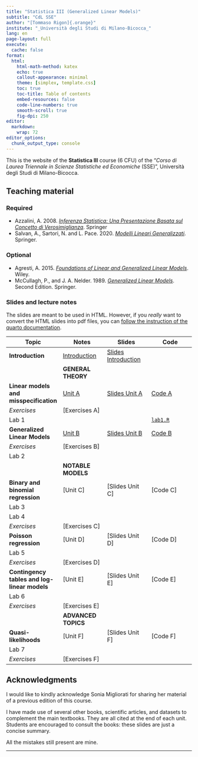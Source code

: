 ```yaml
---
title: "Statistica III (Generalized Linear Models)"
subtitle: "CdL SSE"
author: "[Tommaso Rigon]{.orange}"
institute: "_Università degli Studi di Milano-Bicocca_"
lang: en
page-layout: full
execute:
  cache: false
format:
  html:
    html-math-method: katex
    echo: true
    callout-appearance: minimal
    theme: [simplex, template.css]
    toc: true
    toc-title: Table of contents
    embed-resources: false
    code-line-numbers: true
    smooth-scroll: true
    fig-dpi: 250
editor: 
  markdown: 
    wrap: 72
editor_options: 
  chunk_output_type: console
---
```


This is the website of the **Statistica III** course (6 CFU) of the "*Corso di Laurea Triennale in Scienze Statistiche ed Economiche* (SSE)", Università degli Studi di Milano-Bicocca.

## Teaching material

### Required

- Azzalini, A. 2008. [*Inferenza Statistica: Una Presentazione Basata sul Concetto di Verosimiglianza*](https://link.springer.com/book/9788847001305). Springer
- Salvan, A., Sartori, N. and L. Pace. 2020. [*Modelli Lineari Generalizzati*](https://doi.org/10.1007/978-88-470-3995-7_10). Springer.
    
### Optional 

- Agresti, A. 2015. [*Foundations of Linear and Generalized Linear Models*](https://www.wiley.com/en-us/Foundations+of+Linear+and+Generalized+Linear+Models-p-9781118730034). Wiley.
- McCullagh, P., and J. A. Nelder. 1989. [*Generalized Linear Models*](https://www.taylorfrancis.com/books/mono/10.1201/9780203753736/generalized-linear-models-mccullagh). Second Edition. Springer.

### Slides and lecture notes

The slides are meant to be used in HTML. However, if you *really* want
to convert the HTML slides into pdf files, you can [follow the
instruction of the quarto
documentation](https://quarto.org/docs/presentations/revealjs/presenting.html#print-to-pdf).

| Topic | Notes | Slides | Code |
|-------------------|------------------|------------------|------------------|
| **Introduction** | [Introduction](slides/un_intro.html) | [Slides Introduction](slides/un_intro_slides.html) |  |
| | **GENERAL THEORY** | | |
| **Linear models and misspecification** | [Unit A](slides/un_A.html) | [Slides Unit A](slides/un_A_slides.html) | [Code A](code/un_A.R) |
| *Exercises* | [Exercises A] |  |  |
| Lab 1 | | | [`lab1.R`](code/lab1.R) |
| **Generalized Linear Models** | [Unit B](slides/un_B.html) | [Slides Unit B](slides/un_B_slides.html)| [Code B](code/un_B.R) |
| *Exercises* | [Exercises B] |  |  |
| Lab 2 | | | |
| | **NOTABLE MODELS** | | |
| **Binary and binomial regression** | [Unit C] | [Slides Unit C] | [Code C] |
| Lab 3 | | | |
| Lab 4 | | | |
| *Exercises* | [Exercises C] |  |  |
| **Poisson regression** | [Unit D] | [Slides Unit D] | [Code D] |
| Lab 5 | | | |
| *Exercises* | [Exercises D] |  |  |
| **Contingency tables and log-linear models** | [Unit E] | [Slides Unit E] | [Code E] |
| Lab 6 | | | |
| *Exercises* | [Exercises E] |  |  |
| | **ADVANCED TOPICS** | | |
| **Quasi-likelihoods** | [Unit F] | [Slides Unit F] | [Code F] |
| Lab 7 | | | |
| *Exercises* | [Exercises F] |  |  |

<!-- ## Exam -->

<!-- #### Mock exam -->

<!-- An example of written examination is provided at [this link](exe/exe_exam.html).  -->

<!-- ## Prerequisites -->

<!-- Knowledge of the topics (i) linear algebra, (ii) linear models is highly recommended. -->

<!-- Knowledge of topics covered in the courses Probability and Statistics M -->

<!-- and Advanced Statistics M is also highly recommended. -->

## Acknowledgments

I would like to kindly acknowledge Sonia Migliorati for sharing her material of a previous edition of this course. 

I have made use of several other books, scientific articles, and
datasets to complement the main textbooks. They are all cited at the end
of each unit. Students are encouraged to consult the books: these slides
are just a concise summary.

All the mistakes still present are mine.

------------------------------------------------------------------------
